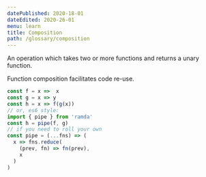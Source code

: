 ```yaml
---
datePublished: 2020-18-01
dateEdited: 2020-26-01
menu: learn
title: Composition
path: /glossary/composition
---
```



<Def of="Composition" parent="Function"/>

An operation which takes two or more functions and returns a unary function.

Function composition facilitates code re-use.

```js
const f = x =>  x
const g = x => y
const h = x => f(g(x))
// or, es6 style:
import { pipe } from 'ramda'
const h = pipe(f, g)
// if you need to roll your own
const pipe = (...fns) => (
  x => fns.reduce(
    (prev, fn) => fn(prev),
    x
  )
)
```
